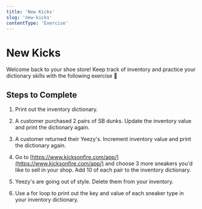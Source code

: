 ```yaml
---
title: 'New Kicks'
slug: 'new-kicks'
contentType: 'Exercise'
---
```


# New Kicks

Welcome back to your shoe store! Keep track of inventory and practice your dictionary skills with
the following exercise :shoe:

## Steps to Complete

1. Print out the inventory dictionary.

2. A customer purchased 2 pairs of SB dunks. Update the inventory value and print the dictionary
   again.

3. A customer returned their Yeezy's. Increment inventory value and print the dictionary again.

4. Go to [https://www.kicksonfire.com/app/](https://www.kicksonfire.com/app/) and choose 3 more
   sneakers you'd like to sell in your shop. Add 10 of each pair to the inventory dictionary.

5. Yeezy's are going out of style. Delete them from your inventory.

6. Use a for loop to print out the key and value of each sneaker type in your inventory dictionary.

<Exercise contentSrc="@makeschool2/T10-NewKicks" title="New Kicks" />
